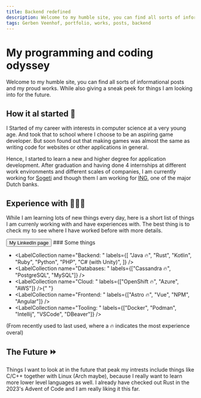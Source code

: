 ```yaml
---
title: Backend redefined
description: Welcome to my humble site, you can find all sorts of informational posts and my proud works. While also giving a sneak peek for you to try it out yourselves.
tags: Gerben Veenhof, portfolio, works, posts, backend
---
```



<Layout title={frontmatter.title} description={frontmatter.description}>

# My programming and coding odyssey

Welcome to my humble site, you can find all sorts of informational posts and my proud works. While also giving a sneak peek for things I am looking into for the future.

## How it al started 🐤

I Started of my career with interests in computer science at a very young age. And took that to school where I choose to be an aspiring game developer.
But soon found out that making games was almost the same as writing code for websites or other applications in general.

Hence, I started to learn a new and higher degree for application development.
After graduation and having done 4 internships at different work environments and different scales of companies, I am currently working for [Sogeti](https://www.sogeti.nl/) and though them I am working for
[ING](https://ing.nl/), one of the major Dutch banks.

## Experience with 👨🏻‍💻

While I am learning lots of new things every day, here is a short list of things I am currenly working with and have experiences with.
The best thing is to check my to see where I have worked before with more details.

<FlexCenter>
  <Button href="https://www.linkedin.com/in/gerbenveenhof/">
    My LinkedIn page
  </Button>
</FlexCenter>
### Some things

- <LabelCollection
    name="Backend: "
    labels={[
      "Java 🔥",
      "Rust",
      "Kotlin",
      "Ruby",
      "Python",
      "PHP",
      "C# (with Unity)",
    ]}
  />
- <LabelCollection
    name="Databases: "
    labels={["Cassandra 🔥", "PostgreSQL", "MySQL"]}
  />
- <LabelCollection name="Cloud: " labels={["OpenShift 🔥", "Azure", "AWS"]} />{" "}
- <LabelCollection
    name="Frontend: "
    labels={["Astro 🔥", "Vue", "NPM", "Angular"]}
  />
- <LabelCollection
    name="Tooling: "
    labels={["Docker", "Podman", "Intellij", "VSCode", "DBeaver"]}
  />

(From recently used to last used, where a 🔥 indicates the most experience overal)

## The Future ⏩

Things I want to look at in the future that peak my intrests include things like C/C++ together with Linux (Arch maybe), because I really want to learn more lower level languages as well.
I already have checked out Rust in the 2023's Advent of Code and I am really liking it this far.

<Glide />

</Layout>
